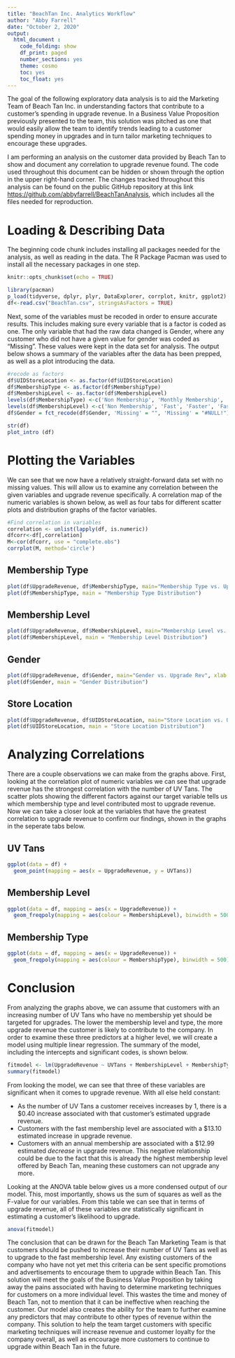 ```yaml
---
title: "BeachTan Inc. Analytics Workflow"
author: "Abby Farrell"
date: "October 2, 2020"
output: 
  html_document :
    code_folding: show
    df_print: paged
    number_sections: yes
    theme: cosmo
    toc: yes
    toc_float: yes
---
```


The goal of the following exploratory data analysis is to aid the Marketing Team of Beach Tan Inc. in understanding factors that contribute to a customer's spending in upgrade revenue. In a Business Value Proposition previously presented to the team, this solution was pitched as one that would easily allow the team to identify trends leading to a customer spending money in upgrades and in turn tailor marketing techniques to encourage these upgrades.  

I am performing an analysis on the customer data provided by Beach Tan to show and document any correlation to upgrade revenue found. The code used throughout this document can be hidden or shown through the option in the upper right-hand corner. The changes tracked throughout this analysis can be found on the public GitHub repository at this link <https://github.com/abbyfarrell/BeachTanAnalysis>, which includes all the files needed for reproduction.

# Loading & Describing Data

The beginning code chunk includes installing all packages needed for the analysis, as well as reading in the data. The R Package Pacman was used to install all the necessary packages in one step.

```r
knitr::opts_chunk$set(echo = TRUE)
```
```r
library(pacman)
p_load(tidyverse, dplyr, plyr, DataExplorer, corrplot, knitr, ggplot2)
df<-read.csv("BeachTan.csv", stringsAsFactors = TRUE)
```

Next, some of the variables must be recoded in order to ensure accurate results. This includes making sure every variable that is a factor is coded as one. The only variable that had the raw data changed is Gender, where any customer who did not have a given value for gender was coded as "Missing". These values were kept in the data set for analysis. The output below shows a summary of the variables after the data has been prepped, as well as a plot introducing the data.

```r
#recode as factors
df$UIDStoreLocation <- as.factor(df$UIDStoreLocation)
df$MembershipType <- as.factor(df$MembershipType)
df$MembershipLevel <- as.factor(df$MembershipLevel)
levels(df$MembershipType) <-c('Non Membership', 'Monthly Membership', 'Annual Membership')
levels(df$MembershipLevel) <-c('Non Membership', 'Fast', 'Faster', 'Fastest', 'Instant')
df$Gender = fct_recode(df$Gender, 'Missing' = "", 'Missing' = "#NULL!")

str(df)
plot_intro (df)
```

# Plotting the Variables {.tabset .tabset-pills}

We can see that we now have a relatively straight-forward data set with no missing values. This will allow us to examine any correlation between the given variables and upgrade revenue specifically. A correlation map of the numeric variables is shown below, as well as four tabs for different scatter plots and distribution graphs of the factor variables.

```r
#Find correlation in variables
correlation <- unlist(lapply(df, is.numeric)) 
dfcorr<-df[,correlation]
M<-cor(dfcorr, use = "complete.obs")
corrplot(M, method='circle')
```

## Membership Type
```r
plot(df$UpgradeRevenue, df$MembershipType, main="Membership Type vs. Upgrade Rev", xlab = "Upgrade Revenue", ylab= "Membership Type", col="red")
plot(df$MembershipType, main = "Membership Type Distribution")
```

## Membership Level
```r
plot(df$UpgradeRevenue, df$MembershipLevel, main="Membership Level vs. Upgrade Rev", xlab = "Upgrade Revenue", ylab= "Membership Level", col="blue")
plot(df$MembershipLevel, main = "Membership Level Distribution")
```

## Gender
```r
plot(df$UpgradeRevenue, df$Gender, main="Gender vs. Upgrade Rev", xlab = "Upgrade Revenue", ylab= "Gender", col="green")
plot(df$Gender, main = "Gender Distribution")
```

## Store Location
```r
plot(df$UpgradeRevenue, df$UIDStoreLocation, main="Store Location vs. Upgrade Rev", xlab = "Upgrade Revenue", ylab= "Store Location", col="orange")
plot(df$UIDStoreLocation, main = "Store Location Distribution")
```

# Analyzing Correlations {.tabset .tabset-pills}

There are a couple observations we can make from the graphs above. First, looking at the correlation plot of numeric variables we can see that upgrade revenue has the strongest correlation with the number of UV Tans. The scatter plots showing the different factors against our target variable tells us which membership type and level contributed most to upgrade revenue. Now we can take a closer look at the variables that have the greatest correlation to upgrade revenue to confirm our findings, shown in the graphs in the seperate tabs below.

## UV Tans
```r
ggplot(data = df) +
  geom_point(mapping = aes(x = UpgradeRevenue, y = UVTans))
```

## Membership Level
```r
ggplot(data = df, mapping = aes(x = UpgradeRevenue)) + 
  geom_freqpoly(mapping = aes(colour = MembershipLevel), binwidth = 500)
```

## Membership Type
```r
ggplot(data = df, mapping = aes(x = UpgradeRevenue)) + 
  geom_freqpoly(mapping = aes(colour = MembershipType), binwidth = 500)
```

# Conclusion

From analyzing the graphs above, we can assume that customers with an increasing number of UV Tans who have no membership yet should be targeted for upgrades. The lower the membership level and type, the more upgrade revenue the customer is likely to contribute to the company. In order to examine these three predictors at a higher level, we will create a model using multiple linear regression. The summary of the model, including the intercepts and significant codes, is shown below.

```r
fitmodel <- lm(UpgradeRevenue ~ UVTans + MembershipLevel + MembershipType, data=df)
summary(fitmodel)
```

From looking the model, we can see that three of these variables are significant when it comes to upgrade revenue. With all else held constant:

* As the number of UV Tans a customer receives increases by 1, there is a $0.40 increase associated with that customer's estimated upgrade revenue.
* Customers with the fast membership level are associated with a $13.10 estimated increase in upgrade revenue.
* Customers with an annual membership are associated with a $12.99 estimated _decrease_ in upgrade revenue. This negative relationship could be due to the fact that this is already the highest membership level offered by Beach Tan, meaning these customers can not upgrade any more.

Looking at the ANOVA table below gives us a more condensed output of our model. This, most importantly, shows us the sum of squares as well as the F-value for our variables. From this table we can see that in terms of upgrade revenue, all of these variables _are_ statistically significant in estimating a customer's likelihood to upgrade.

```r
anova(fitmodel)
```

The conclusion that can be drawn for the Beach Tan Marketing Team is that customers should be pushed to increase their number of UV Tans as well as to upgrade to the fast membership level. Any existing customers of the company who have not yet met this criteria can be sent specific promotions and advertisements to encourage them to upgrade within Beach Tan. This solution will meet the goals of the Business Value Proposition by taking away the pains associated with having to determine marketing techniques for customers on a more individual level. This wastes the time and money of Beach Tan, not to mention that it can be ineffective when reaching the customer. Our model also creates the ability for the team to further examine any predictors that may contribute to other types of revenue within the company. This solution to help the team target customers with specific marketing techniques will increase revenue and customer loyalty for the company overall, as well as encourage more customers to continue to upgrade within Beach Tan in the future.